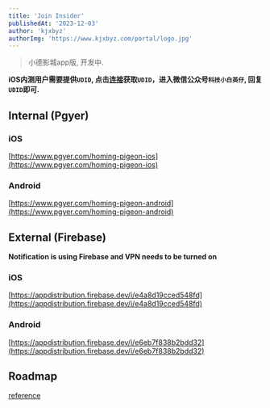 ```yaml
---
title: 'Join Insider'
publishedAt: '2023-12-03'
author: 'kjxbyz'
authorImg: 'https://www.kjxbyz.com/portal/logo.jpg'
---
```


> 小德影城app版, 开发中.

**iOS内测用户需要提供`UDID`, 点击[连接](https://www.pgyer.com/tools/udid)获取`UDID`，进入微信公众号`科技小白英仔`, 回复`UDID`即可.**

## Internal (Pgyer)

### iOS

[https://www.pgyer.com/homing-pigeon-ios](https://www.pgyer.com/homing-pigeon-ios)

### Android

[https://www.pgyer.com/homing-pigeon-android](https://www.pgyer.com/homing-pigeon-android)


## External (Firebase)

**Notification is using Firebase and VPN needs to be turned on**

### iOS

[https://appdistribution.firebase.dev/i/e4a8d19cced548fd](https://appdistribution.firebase.dev/i/e4a8d19cced548fd)

### Android

[https://appdistribution.firebase.dev/i/e6eb7f838b2bdd32](https://appdistribution.firebase.dev/i/e6eb7f838b2bdd32)

## Roadmap

[reference](https://www.chenyifaer.com/homing-pigeon/en/roadmap)
